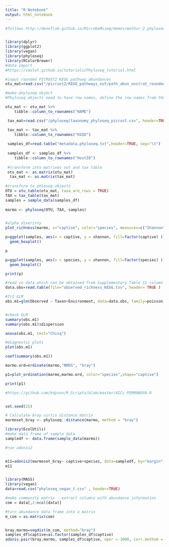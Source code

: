 ```yaml
---
title: "R Notebook"
output: html_notebook
---
```




```r
#follows http://deneflab.github.io/MicrobeMiseq/demos/mothur_2_phyloseq.html


library(dplyr)
library(ggplot2)
library(vegan)
library(phyloseq)
library(RColorBrewer)
#data import 
#https://vaulot.github.io/tutorials/Phyloseq_tutorial.html

#input rounded PICRUST2 KEGG pathway abundances 
otu_mat=read.csv("/picrust2/KEGG_pathways_out/path_abun_unstrat_rounded_phyloseq.csv",header=TRUE)

#make phyloseq object 
#Phyloseq objects need to have row.names, define the row names from the otu column

otu_mat <- otu_mat %>%
    tibble::column_to_rownames("NAME") 

 tax_mat=read.csv("/phyloseq/taxonomy_phyloseq_picrust.csv", header=TRUE)

 tax_mat <- tax_mat %>% 
    tibble::column_to_rownames("KOID")
 
 samples_df=read.table("metadata.phyloseq.txt",header=TRUE, sep="\t")
 
 samples_df <- samples_df %>% 
    tibble::column_to_rownames("HostID")
 
 #transform into matrixes out and tax table 
 otu_mat <- as.matrix(otu_mat)
  tax_mat <- as.matrix(tax_mat)
  
#transform to phloseq objects 
OTU = otu_table(otu_mat, taxa_are_rows = TRUE)
TAX = tax_table(tax_mat)
samples = sample_data(samples_df)
  
marmo <- phyloseq(OTU, TAX, samples)


#alpha diveristy 
plot_richness(marmo, x="captive", color="species", measures=c("Shannon"))

p=ggplot(samples, aes(x = captive, y = shannon, fill=factor(captive) )) + 
  geom_boxplot()

p

p=ggplot(samples, aes(x = species, y = shannon, fill=factor(species) )) + 
  geom_boxplot()

print(p)
```

```r

#read in data which can be obtained from Supplementary Table S1 column called "Observed Gut Microbiome Richness based on Predicted KEGG Pathways"
data.obs=read.table(file="observed_richness_KEGG.tsv", header= TRUE )

#fit GLM
obs.m1=glm(Observed ~ Taxon+Environment, data=data.obs, family=poisson)


#check GLM
summary(obs.m1)
summary(obs.m1)$dispersion

anova(obs.m1, test="Chisq")

#diagnostic plots
plot(obs.m1)

coef(summary(obs.m1))


```

```r

marmo.ord=ordinate(marmo,"NMDS", "bray")

p1=plot_ordination(marmo,marmo.ord, color="species",shape="captive")

print(p1)

```

```r
#https://github.com/kdyson/R_Scripts/blob/master/AICc_PERMANOVA.R


set.seed(25)

# Calculate bray curtis distance matrix
marmoset_bray <- phyloseq::distance(marmo, method = "bray")

library(EcolUtils)
#make data frame of sample data 
sampledf <- data.frame(sample_data(marmo))

#run adonis2


m11=adonis2(marmoset_bray~ captive+species, data=sampledf, by="margin")
m11


library(MASS)
library(vegan)
data=read.csv("phyloseq_vegan_t.csv" , header=TRUE)

#make community matrix - extract columns with abundance information
com = data[,2:ncol(data)]

#turn abundance data frame into a matrix
m_com = as.matrix(com)


bray.marmo=vegdist(m_com, method="bray")
samples_df$captive=as.factor(samples_df$captive)
adonis.pair(bray.marmo, samples_df$captive, nper = 1000, corr.method = "fdr")




```

